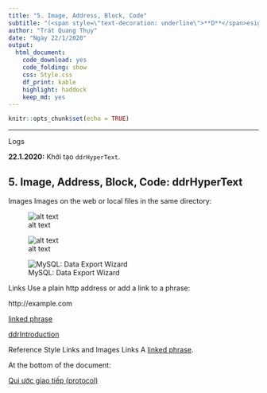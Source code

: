 ```yaml
---
title: "5. Image, Address, Block, Code"
subtitle: "(<span style=\"text-decoration: underline\">**D**</span>esign <span style=\"text-decoration: underline\">**D**</span>ocuments with <span style=\"text-decoration: underline\">**RMarkdown**</span>)"
author: "Trát Quang Thụy"
date: "Ngày 22/1/2020"
output: 
  html_document: 
    code_download: yes
    code_folding: show
    css: Style.css
    df_print: kable
    highlight: haddock
    keep_md: yes
---
```


```r
knitr::opts_chunk$set(echo = TRUE)
```

---

<div class="logs">
<div class="logs-caption">Logs</div>
<div class="logs-content">
**22.1.2020:** Khởi tạo `ddrHyperText`.

</div></div>

## 5. Image, Address, Block, Code: ddrHyperText

Images
Images on the web or local files in the same directory:

![alt text](http://example.com/logo.png)

![alt text](figures/img.png)

![MySQL: Data Export Wizard](_imgs/ddrIntroduction_dataExportWizard.png)

Links
Use a plain http address or add a link to a phrase:

http://example.com

[linked phrase](http://example.com)


<a target="_parent" href="https://rpubs.com/BabyMouse/ddrIntroduction">ddrIntroduction</a>

Reference Style Links and Images
Links
A [linked phrase][id]. 

At the bottom of the document:

[id]: http://example.com/ "Title"

[Qui ước giao tiếp (protocol)](#Protocol)

